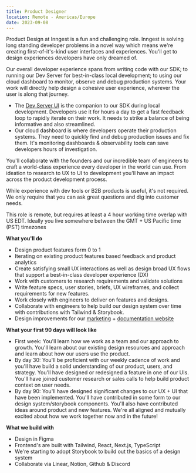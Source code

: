 ```yaml
---
title: Product Designer
location: Remote - Americas/Europe
date: 2023-09-08
---
```


Product Design at Inngest is a fun and challenging role. Inngest is solving long standing developer problems in a novel way which means we're creating first-of-it's-kind user interfaces and experiences. You'll get to design experiences developers have only dreamed of.

Our overall developer experience spans from writing code with our SDK; to running our Dev Server for best-in-class local development; to using our cloud dashboard to monitor, observe and debug production systems. Your work will directly help design a cohesive user experience, wherever the user is along that journey.

- The [Dev Server UI](https://www.inngest.com/docs/local-development) is the companion to our SDK during local development. Developers use it for hours a day to get a fast feedback loop to rapidly iterate on their work. It needs to strike a balance of being informative and also streamlined.
- Our cloud dashboard is where developers operate their production systems. They need to quickly find and debug production issues and fix them. It's monitoring dashboards & observability tools can save developers hours of investigation.

You'll collaborate with the founders and our incredible team of engineers to craft a world-class experience every developer in the world can use. From ideation to research to UX to UI to development you'll have an impact across the product development process.

While experience with dev tools or B2B products is useful, it's not required.  We only require that you can ask great questions and dig into customer needs.

This role is remote, but requires at least a 4 hour working time overlap with US EDT. Ideally you live somewhere between the GMT + US Pacific time (PST) timezones

**What you'll do**

- Design product features form 0 to 1
- Iterating on existing product features based feedback and product analytics
- Create satisfying small UX interactions as well as design broad UX flows that support a best-in-class developer experience (DX)
- Work with customers to research requirements and validate solutions
- Write feature specs, user stories, briefs, UX wireframes, and collect requirements for new features.
- Work closely with engineers to deliver on features and designs.
- Collaborate with engineers to help build our design system over time with contributions with Tailwind & Storybook.
- Design improvements for our [marketing](https://www.inngest.com/) + [documentation website](https://www.inngest.com/docs)

**What your first 90 days will look like**

- First week: You'll learn how we work as a team and our approach to growth. You'll learn about our existing design resources and approach and learn about how our users use the product.
- By day 30: You'll be proficient with our weekly cadence of work and you'll have build a solid understanding of our product, users, and strategy. You'll have designed or redesigned a feature in one of our UIs. You'll have joined customer research or sales calls to help build product context on user needs.
- By day 90: You'll have designed significant changes to our UX + UI that have been implemented. You'll have contributed in some form to our design system/storybook components. You'll also have contributed ideas around product and new features. We're all aligned and mutually excited about how we work together now and in the future!

**What we build with**

- Design in Figma
- Frontend's are built with Tailwind, React, Next.js, TypeScript
- We're starting to adopt Storybook to build out the basics of a design system
- Collaborate via Linear, Notion, Github & Discord
